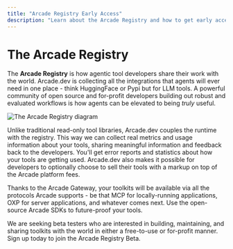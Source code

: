 ```yaml
---
title: "Arcade Registry Early Access"
description: "Learn about the Arcade Registry and how to get early access"
---
```



# The Arcade Registry

The **Arcade Registry** is how agentic tool developers share their work with the world.  Arcade.dev is collecting all the integrations that agents will ever need in one place -  think HuggingFace or Pypi but for LLM tools.  A powerful community of open source and for-profit developers building out robust and evaluated workflows is how agents can be elevated to being *truly* useful.

![The Arcade Registry diagram](/images/registry/registry.png)

Unlike traditional read-only tool libraries, Arcade.dev couples the runtime with the registry.  This way we can collect real metrics and usage information about your tools, sharing meaningful information and feedback back to the developers.  You'll get error reports and statistics about how your tools are getting used.  Arcade.dev also makes it possible for developers to optionally choose to sell their tools with a markup on top of the Arcade platform fees.

Thanks to the Arcade Gateway, your toolkits will be available via all the protocols Arcade supports - be that MCP for locally-running applications, OXP for server applications, and whatever comes next.  Use the open-source Arcade SDKs to future-proof your tools.

We are seeking beta testers who are interested in building, maintaining, and sharing toolkits with the world in either a free-to-use or for-profit manner.  Sign up today to join the Arcade Registry Beta.

<EarlyAccessRegistrySurvey />
